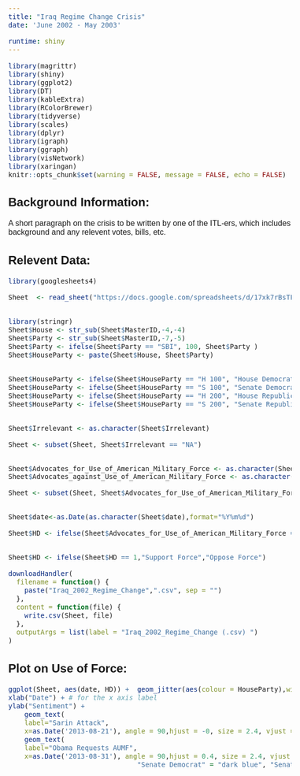 ```yaml
---
title: "Iraq Regime Change Crisis"
date: 'June 2002 - May 2003'

runtime: shiny
---
```


<style type="text/css">
  body{
  font-family: Helvetica;
  font-size: 12pt;
  margin: 50px;
}
</style>

```r
library(magrittr)
library(shiny)
library(ggplot2)
library(DT)
library(kableExtra)
library(RColorBrewer)
library(tidyverse)
library(scales)
library(dplyr)
library(igraph)
library(ggraph)
library(visNetwork)
library(xaringan)
knitr::opts_chunk$set(warning = FALSE, message = FALSE, echo = FALSE)
```

## Background Information:
A short paragraph on the crisis to be written by one of the ITL-ers, which includes background and any relevent votes, bills, etc. 

## Relevent Data:
```r
library(googlesheets4)

Sheet  <- read_sheet("https://docs.google.com/spreadsheets/d/17xk7rBsTFC41Q4GZ5gJBz8f8f2NEdMCUnkVcJCCyNkw/edit#gid=1276040235")


library(stringr)
Sheet$House <- str_sub(Sheet$MasterID,-4,-4)
Sheet$Party <- str_sub(Sheet$MasterID,-7,-5)
Sheet$Party <- ifelse(Sheet$Party == "SBI", 100, Sheet$Party )
Sheet$HouseParty <- paste(Sheet$House, Sheet$Party)


Sheet$HouseParty <- ifelse(Sheet$HouseParty == "H 100", "House Democrat", Sheet$HouseParty)
Sheet$HouseParty <- ifelse(Sheet$HouseParty == "S 100", "Senate Democrat", Sheet$HouseParty)
Sheet$HouseParty <- ifelse(Sheet$HouseParty == "H 200", "House Republican", Sheet$HouseParty)
Sheet$HouseParty <- ifelse(Sheet$HouseParty == "S 200", "Senate Republican", Sheet$HouseParty)


Sheet$Irrelevant <- as.character(Sheet$Irrelevant)

Sheet <- subset(Sheet, Sheet$Irrelevant == "NA")


Sheet$Advocates_for_Use_of_American_Military_Force <- as.character(Sheet$Advocates_for_Use_of_American_Military_Force)
Sheet$Advocates_against_Use_of_American_Military_Force <- as.character(Sheet$Advocates_against_Use_of_American_Military_Force)

Sheet <- subset(Sheet, Sheet$Advocates_for_Use_of_American_Military_Force == 1 | Sheet$Advocates_against_Use_of_American_Military_Force == 1)


Sheet$date<-as.Date(as.character(Sheet$date),format="%Y%m%d")

Sheet$HD <- ifelse(Sheet$Advocates_for_Use_of_American_Military_Force == "NA",0,1)


Sheet$HD <- ifelse(Sheet$HD == 1,"Support Force","Oppose Force")

downloadHandler(
  filename = function() { 
    paste("Iraq_2002_Regime_Change",".csv", sep = "")
  }, 
  content = function(file) {
    write.csv(Sheet, file)
  },
  outputArgs = list(label = "Iraq_2002_Regime_Change (.csv) ")
)

```

## Plot on Use of Force:

```r

ggplot(Sheet, aes(date, HD)) +  geom_jitter(aes(colour = HouseParty),width = 2, height = 0.3, size = 3, alpha = .6)  + ggtitle("Iraq 2002-03") +  
xlab("Date") + # for the x axis label
ylab("Sentiment") +
    geom_text(
    label="Sarin Attack",
    x=as.Date('2013-08-21'), angle = 90,hjust = -0, size = 2.4, vjust = 0)+
    geom_text(
    label="Obama Requests AUMF",
    x=as.Date('2013-08-31'), angle = 90,hjust = 0.4, size = 2.4, vjust = 0)+ scale_color_manual(values = c("House Democrat" = "dodgerblue2", "House Republican"="red",
                                "Senate Democrat" = "dark blue", "Senate Republican" = "firebrick4")) 

```